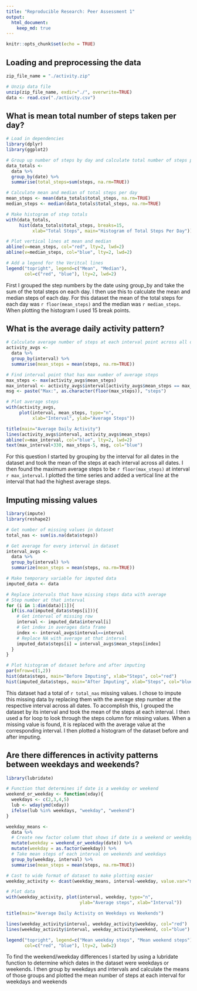 ```yaml
---
title: "Reproducible Research: Peer Assessment 1"
output: 
  html_document:
    keep_md: true
---
```


```r
knitr::opts_chunk$set(echo = TRUE)
```

## Loading and preprocessing the data
```r
zip_file_name = "./activity.zip"

# Unzip data file
unzip(zip_file_name, exdir="./", overwrite=TRUE)
data <- read.csv("./activity.csv")
```


## What is mean total number of steps taken per day?
```r
# Load in dependencies
library(dplyr)
library(ggplot2)

# Group up number of steps by day and calculate total number of steps per day
data_totals <-
  data %>%
  group_by(date) %>%
  summarise(total_steps=sum(steps, na.rm=TRUE))

# Calculate mean and median of total steps per day
mean_steps <- mean(data_totals$total_steps, na.rm=TRUE)
median_steps <- median(data_totals$total_steps, na.rm=TRUE)

# Make histogram of step totals
with(data_totals,
     hist(data_totals$total_steps, breaks=15,
          xlab="Total Steps", main="Histogram of Total Steps Per Day"))

# Plot vertical lines at mean and median
abline(v=mean_steps, col="red", lty=2, lwd=2)
abline(v=median_steps, col="blue", lty=2, lwd=2)

# Add a legend for the Veritcal lines
legend("topright", legend=c("Mean", "Median"),
       col=c("red", "blue"), lty=2, lwd=2)
```

First I grouped the step numbers by the date using group_by and take the sum of the total steps on each day. I then use this to calculate the mean and median steps of each day. For this dataset the mean of the total steps for each day was `r floor(mean_steps)` and the median was `r median_steps`. When plotting the histogram I used 15 break points.

## What is the average daily activity pattern?
```r
# Calculate average number of steps at each interval point across all days
activity_avgs <-
  data %>%
  group_by(interval) %>%
  summarise(mean_steps = mean(steps, na.rm=TRUE))

# Find interval point that has max number of average steps
max_steps <- max(activity_avgs$mean_steps)
max_interval <- activity_avgs$interval[activity_avgs$mean_steps == max_steps]
msg <- paste("Max:", as.character(floor(max_steps)), "steps")

# Plot average steps 
with(activity_avgs,
     plot(interval, mean_steps, type="n",
          xlab="Interval", ylab="Average Steps"))

title(main="Average Daily Activity")
lines(activity_avgs$interval, activity_avgs$mean_steps)
abline(v=max_interval, col="blue", lty=2, lwd=2)
text(max_interval+330, max_steps-5, msg, col="blue")
```

For this question I started by grouping by the interval for all dates in the dataset and took the mean of the steps at each interval across all dates. I then found the maximum average steps to be `r floor(max_steps)` at interval `r max_interval`. I plotted the time series and added a vertical line at the interval that had the highest average steps.

## Imputing missing values
```r
library(impute)
library(reshape2)

# Get number of missing values in dataset
total_nas <- sum(is.na(data$steps))

# Get average for every interval in dataset
interval_avgs <- 
  data %>%
  group_by(interval) %>%
  summarize(mean_steps = mean(steps, na.rm=TRUE))

# Make temporary variable for imputed data
imputed_data <- data

# Replace intervals that have missing steps data with average
# Step number at that interval
for (i in 1:dim(data)[1]){
  if(is.na(imputed_data$steps[i])){
    # Get interval of missing row
    interval <- imputed_data$interval[i]
    # Get index in averages data frame
    index <- interval_avgs$interval==interval
    # Replace NA with average at that interval
    imputed_data$steps[i] = interval_avgs$mean_steps[index]
  }
}

# Plot histogram of dataset before and after imputing
par(mfrow=c(1,2))
hist(data$steps, main="Before Imputing", xlab="Steps", col="red")
hist(imputed_data$steps, main="After Imputing", xlab="Steps", col="blue")
```

This dataset had a total of `r total_nas` missing values. I chose to impute this missing data by replacing them with the average step number at the respective interval across all dates. To accomplish this, I grouped the dataset by its interval and took the mean of the steps at each interval. I then used a for loop to look through the steps column for missing values. When a missing value is found, it is replaced with the average value at the corresponding interval. I then plotted a histogram of the dataset before and after imputing.

## Are there differences in activity patterns between weekdays and weekends?
```r
library(lubridate)

# Function that determines if date is a weekday or weekend
weekend_or_weekday <- function(xday){
  weekdays <- c(2,3,4,5)
  lub <- wday(ymd(xday))
  ifelse(lub %in% weekdays, "weekday", "weekend")
}

weekday_means <- 
  data %>%
  # Create new factor column that shows if date is a weekend or weekday
  mutate(weekday = weekend_or_weekday(date)) %>%
  mutate(weekday = as.factor(weekday)) %>%
  # Take mean steps of each interval on weekends and weekdays
  group_by(weekday, interval) %>%
  summarise(mean_steps = mean(steps, na.rm=TRUE))

# Cast to wide format of dataset to make plotting easier
weekday_activity <- dcast(weekday_means, interval~weekday, value.var="mean_steps")

# Plot data
with(weekday_activity, plot(interval, weekday, type="n",
                            ylab="Average steps", xlab="Interval"))

title(main="Average Daily Activity on Weekdays vs Weekends")

lines(weekday_activity$interval, weekday_activity$weekday, col="red")
lines(weekday_activity$interval, weekday_activity$weekend, col="blue")

legend("topright", legend=c("Mean weekday steps", "Mean weekend steps"),
       col=c("red", "blue"), lty=2, lwd=2)
```

To find the weekend/weekday differences I started by using a lubridate function to determine which dates in the dataset were weekdays or weekends. I then group by weekdays and intervals and calculate the means of those groups and plotted the mean number of steps at each interval for weekdays and weekends